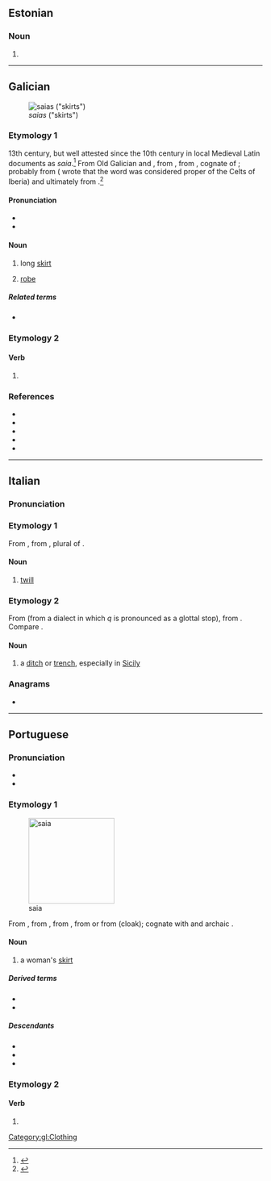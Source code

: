 {{also|Saia|saía}}
==Estonian==

===Noun===
{{head|et|noun form}}

# {{noun form of|et|sai||gen//par//ill|s}}

----

==Galician==
[[File:Dark Dancers.jpg|thumb|''saias'' ("skirts")]]

===Etymology 1===
13th century, but well attested since the 10th century in local Medieval Latin documents as ''saia''.<ref>{{R:LHP|saia}}</ref> From Old Galician and {{inh|gl|roa-opt|saya}}, from {{inh|gl|VL.|*săgĭa}}, from {{inh|gl|la|sagum}}, cognate of {{cog|grc|σάγος}}; probably from {{der|gl|qfa-sub-ibe|-}} ({{w|Apian}} wrote that the word was considered proper of the Celts of Iberia) and ultimately from {{der|gl|cel|-}}.<ref>{{R:es:DCECH|saya}}</ref>

====Pronunciation====
* {{IPA|gl|/ˈsaja̝/}}
* {{audio|gl|gl-saia.ogg|Audio}}

====Noun====
{{gl-noun|f}}

# long [[skirt]] {{gloss|women's clothing}}
#: {{syn|gl|faldra}}
# {{lb|gl|dated}} [[robe]]

=====Related terms=====
* {{l|gl|saio}}

===Etymology 2===
{{nonlemma}}

====Verb====
{{gl-verb-form}}

# {{verb form of|gl|saír||1s//3s|pres|subj}}

===References===
* {{R:gl:DDGM|saya}}
* {{R:gl:CX|saya}}
* {{R:gl:DDLG}}
* {{R:gl:TILG}}
* {{R:TLPGP}}
<references/>

[[Category:gl:Clothing]]

----

==Italian==

===Pronunciation===
{{it-pr|sàia}}

===Etymology 1===
From {{bor|it|fro|saie}}, from {{der|it|la|saga}}, plural of {{m|la|sagum|t=cloak}}.

====Noun====
{{it-noun|f}}

# [[twill]]

===Etymology 2===
From {{bor|it|ar|سَاقِيَة|t=irrigation}} (from a dialect in which ''q'' is pronounced as a glottal stop), from {{m|ar|سَقَى|t=to irrigate}}. Compare {{cog|es|acequia}}.

====Noun====
{{it-noun|f}}

# {{lb|it|regional}} a [[ditch]] or [[trench]], especially in [[Sicily]]

===Anagrams===
* {{anagrams|it|a=aais|Asia}}

----

==Portuguese==

===Pronunciation===
{{pt-IPA}}
* {{rhymes|pt|ajɐ|s=2}}
* {{hyphenation|pt|sai|a}}

===Etymology 1===
[[File:Wrapskirt.jpg|thumb|170px|saia]]

From {{inh|pt|roa-opt|saya}}, from {{inh|pt|VL.|*săgĭa}}, from {{inh|pt|la|sagum}}, from {{der|pt|cel-gau|*sagos}} or from {{der|pt|grc|σάγος}} (cloak); cognate with {{cog|gl|saia}} and archaic {{cog|es|saya}}.

====Noun====
{{pt-noun|f}}

# a woman's [[skirt]]

=====Derived terms=====
* {{l|pt|minissaia}}
* {{l|pt|saiote}}

=====Descendants=====
* {{desc|kea|saia}}
* {{desc|bn|শায়া|bor=1|alts=1}}
* {{desc|kbc|jaye|bor=1}}

===Etymology 2===
{{nonlemma}}

====Verb====
{{head|pt|verb form}}

# {{pt-verb form of|sair}}

{{C|pt|Clothing}}
